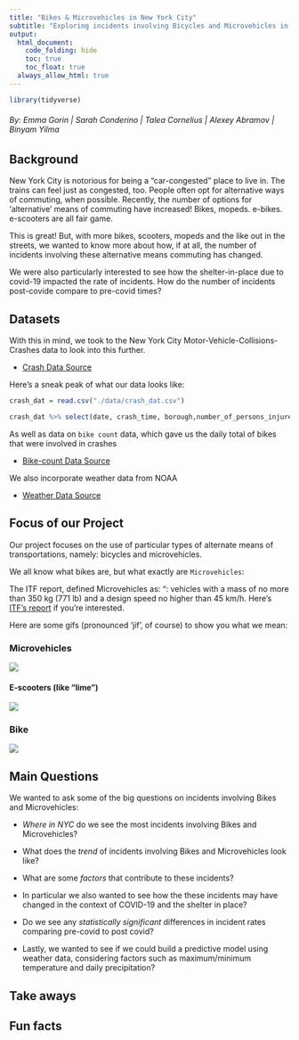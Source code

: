 ```yaml
---
title: "Bikes & Microvehicles in New York City"
subtitle: "Exploring incidents involving Bicycles and Microvehicles in New York City from 2017 to 2020"
output: 
  html_document:
    code_folding: hide
    toc: true
    toc_float: true
  always_allow_html: true
---
```


```r
library(tidyverse)
```

<h6 style="text-align: left;" markdown="1">By: Emma Gorin |  Sarah Conderino |  Talea Cornelius |  Alexey Abramov |  Binyam Yilma </h6>


## Background


New York City is notorious for being a "car-congested" place to live in. The trains can feel just as congested, too. 
People often opt for alternative ways of commuting, when possible. Recently, the number of options for 'alternative' means of commuting have increased! 
Bikes, mopeds. e-bikes. e-scooters are all fair game. 

This is great! But, with more bikes, scooters, mopeds and the like out in the streets, we wanted to know more about how, if at all, the number of incidents involving these alternative means commuting has changed. 

We were also particularly interested to see how the shelter-in-place due to covid-19 impacted the rate of incidents. How do the number of incidents post-covide compare to pre-covid times? 





## Datasets


With this in mind, we took to the New York City Motor-Vehicle-Collisions-Crashes data to look into this further.

* [Crash Data Source](https://data.cityofnewyork.us/Public-Safety/Motor-Vehicle-Collisions-Crashes/h9gi-nx95)


Here's a sneak peak of what our data looks like:

```r
crash_dat = read.csv("./data/crash_dat.csv")

crash_dat %>% select(date, crash_time, borough,number_of_persons_injured, contributing_factor_vehicle_1) %>% head(6) %>% knitr::kable()
```



As well as data on `bike count` data, which gave us the daily total of bikes that were involved in crashes


* [Bike-count Data Source](https://data.cityofnewyork.us/Public-Safety/EMS-Incident-Dispatch-Data/76xm-jjuj)





We also incorporate weather data from NOAA 

* [Weather Data Source](https://www.noaa.gov)




## Focus of our Project

Our project focuses on the use of particular types of alternate means of transportations, namely: bicycles and microvehicles. 

We all know what bikes are, but what exactly are `Microvehicles`: 

The ITF report, defined Microvehicles as: “: vehicles with a mass of no more than 350 kg (771 lb) and a design speed no higher than 45 km/h. Here's [ITF's report](https://data.cityofnewyork.us) if you're interested. 

Here are some gifs (pronounced 'jif', of course) to show you what we mean:

### Microvehicles


![](https://media.giphy.com/media/S0w2pBxWWJroc/giphy.gif)

#### E-scooters (like "lime")

![](https://media.giphy.com/media/lnDq08VgGZPO0ZU8zw/giphy.gif)


### Bike

![](https://media.giphy.com/media/dZLKaImwWkc12rzEoO/giphy.gif)

## Main Questions

We wanted to ask some of the big questions on incidents involving Bikes and Microvehicles: 

- *Where in  NYC* do we see the most incidents involving Bikes and Microvehicles?

- What does the *trend* of incidents involving Bikes and Microvehicles look like? 

- What are some *factors* that contribute to these incidents?

- In particular we also wanted to see how the these incidents may have changed in the context of COVID-19 and the shelter in place?

- Do we see any *statistically significant* differences in incident rates comparing pre-covid to post covid? 

- Lastly, we wanted to see if we could build a predictive model using weather data, considering factors such as maximum/minimum temperature and daily precipitation? 


## Take aways



## Fun facts



